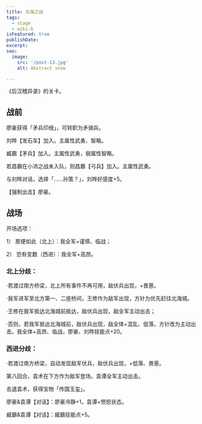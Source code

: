 ```yaml
---
title: 北海之战
tags:
  - stage
  - wiki-b
isFeatured: true
publishDate: 
excerpt: 
seo:
  image:
    src: '/post-13.jpg'
    alt: Abstract snow

---
```



《后汉稽异录》的关卡。

<h2 class={styles.sectionTitle}>战前</h2>

廖豪获得「矛兵印绶」，可转职为矛骑兵。

刘晔【发石车】加入。主属性武勇、智略。

臧霸【矛兵】加入。主属性武勇，弱属性智略。

若昌霸在小沛之战未入队，则昌霸【弓兵】加入。主属性武勇。

与刘晔对话，选择「……孙策？」，刘晔好感度+5。

【强制出击】廖豪。

<h2 class={styles.sectionTitle}>战场</h2>

开场选项：

1）	那便如此（北上）：我全军+谨慎、临战；

2）		恐有变数（西进）：我全军+高昂。

### 北上分歧：

·若渡过南方桥梁，北上所有事件不再可用，敌伏兵出现，+畏葸。

·我军进军至北方第一、二座桥间，王修作为敌军出现，方针为优先赶往北海城。

·王修在我军抵达北海城前抵达，敌伏兵出现，敌全军主动出击；

·否则，若我军抵达北海城前，敌伏兵出现，敌全体+混乱、低落，方针改为主动出击。我全体+高昂、临战，廖豪、刘晔技能点+20。

### 西进分歧：

·若渡过南方桥梁，自动发现敌军伏兵，敌伏兵出现，+低落、畏葸。

第八回合，袁术在下方作为敌军登场。袁谭全军主动出击。

击退袁术，获得宝物「传国玉玺」。

廖豪&袁谭【对话】：廖豪冷静+1，袁谭+愤怒状态。

臧霸&袁谭【对话】：臧霸技能点+5。
